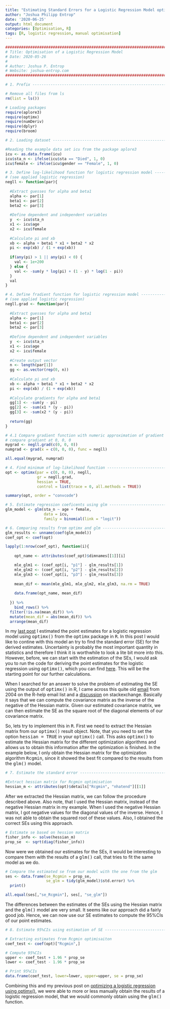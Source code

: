 ```yaml
---
title: "Estimating Standard Errors for a Logistic Regression Model optimised with Optimx in R"
author: "Joshua Philipp Entrop"
date: '2020-06-25'
output: html_document
categories: [Optimisation, R]
tags: [R, logistic regression, manual optimisation]
---
```


```R
###############################################################################
# Title: Optimisation of a Logistic Regression Model
# Date: 2020-05-26
#
# Author: Joshua P. Entrop
# Website: joshua-entrop.com
###############################################################################

# 1. Prefix -------------------------------------------------------------------

# Remove all files from ls
rm(list = ls())

# Loading packages
require(aplore3)
require(optimx)
require(numDeriv)
require(dplyr)
require(broom)

# 2. Loading dataset ----------------------------------------------------------

#Reading the example data set icu from the package aplore3
icu <- as.data.frame(icu)
icu$sta_n <- ifelse(icu$sta == "Died", 1, 0)
icu$female <- ifelse(icu$gender == "Female", 1, 0)

# 3. Define log-likelihood function for logistic regression model -------------
# (see applied logistic regression)
negll <- function(par){
  
  #Extract guesses for alpha and beta1
  alpha <- par[1]
  beta1 <- par[2]
  beta2 <- par[3]
  
  #Define dependent and independent variables
  y  <- icu$sta_n
  x1 <- icu$age
  x2 <- icu$female
  
  #Calculate pi and xb
  xb <- alpha + beta1 * x1 + beta2 * x2
  pi <- exp(xb) / (1 + exp(xb))
  
  if(any(pi) > 1 || any(pi) < 0) {
    val <- 1e+200
  } else {
    val <- -sum(y * log(pi) + (1 - y) * log(1 - pi))
  }
  val
}

# 4. Define fradient function for logistic regression model -------------------
# (see applied logistic regression)
negll.grad <- function(par){
  
  #Extract guesses for alpha and beta1
  alpha <- par[1]
  beta1 <- par[2]
  beta2 <- par[3]
  
  #Define dependent and independent variables
  y  <- icu$sta_n
  x1 <- icu$age
  x2 <- icu$female
  
  #Create output vector
  n <- length(par[1])
  gg <- as.vector(rep(0, n))
  
  #Calculate pi and xb
  xb <- alpha + beta1 * x1 + beta2 * x2
  pi <- exp(xb) / (1 + exp(xb))
  
  #Calculate gradients for alpha and beta1
  gg[1] <- -sum(y - pi)
  gg[2] <- -sum(x1 * (y - pi))
  gg[3] <- -sum(x2 * (y - pi))
  
  return(gg)
}

# 4.1 Compare gradient function with numeric approximation of gradient ========
# compare gradient at 0, 0, 0
mygrad <- negll.grad(c(0, 0, 0))
numgrad <- grad(x = c(0, 0, 0), func = negll)

all.equal(mygrad, numgrad)

# 4. Find minimum of log-likelihood function ----------------------------------
opt <- optimx(par = c(0, 0, 0), negll, 
              gr = negll.grad,
              hessian = TRUE,
              control = list(trace = 0, all.methods = TRUE))

summary(opt, order = "convcode")

# 5. Estimate regression coeficents using glm ---------------------------------
glm_model <- glm(sta_n ~ age + female, 
                 data = icu,
                 family = binomial(link = "logit"))

# 6. Comparing results from optimx and glm ------------------------------------
glm_results <- unname(coef(glm_model))
coef_opt <- coef(opt)

lapply(1:nrow(coef_opt), function(i){
    
    opt_name <- attributes(coef_opt)$dimnames[[1]][i]

    mle_glm1 <- (coef_opt[i, "p1"] - glm_results[1])
    mle_glm2 <- (coef_opt[i, "p2"] - glm_results[2])
    mle_glm3 <- (coef_opt[i, "p3"] - glm_results[3])
    
    mean_dif <- mean(mle_glm1, mle_glm2, mle_glm3, na.rm = TRUE)
    
    data.frame(opt_name, mean_dif)
    
  }) %>% 
    bind_rows() %>% 
  filter(!is.na(mean_dif)) %>% 
  mutate(mean_dif = abs(mean_dif)) %>% 
  arrange(mean_dif)
```

In my <a href="https://www.joshua-entrop.com/post/optim_logit_reg/">last post</a> I estimated the point estimates for a logistic regression model using <TT>optimx()</TT> from the <TT>optimx</TT> package in <TT>R</TT>. In this post I would like to contine with this model an try to find the standard error (SE) for the derived estimates. Uncertainty is probably the most important quantity in statistics and therefore I think it is worthwhile to look a lite bit more into this. However, before, we can start with the estimation of the SEs, I would ask you to run the code for deriving the point estimates for the logistic regression using <TT>optimx()</TT>, which you can find <a href="https://www.joshua-entrop.com/rcode/optim_logit_reg.txt/">here</a>. This will be the starting point for our further calculations.

When I searched for an answer to solve the problem of estimating the SE using the output of <TT>optimx()</TT> in R, I came across this quite old <a href="https://stat.ethz.ch/pipermail/r-help/2004-February/046272.html">email</a> from 2004 on the R-help email list and a <a href="https://stats.stackexchange.com/questions/27033/in-r-given-an-output-from-optim-with-a-hessian-matrix-how-to-calculate-paramet">discussion</a> on stackexchange. Basically it says that we can compute the covariance matrix as the inverse of the negative of the Hessian matrix. Given our estimated covariance matrix, we can then estimate the SE as the square root of the diagonal elements of our covariance matrix.

So, lets try to implement this in <TT>R</TT>. First we need to extract the Hessian matrix from our <TT>optimx()</TT> result object. Note, that you need to set the option <TT>hessian = TRUE</TT> in your <TT>optimx()</TT> call. This asks <TT>optimx()</TT> to estimate the Hessian matrix for the different optimization algorithms and allows us to obtain this information after the optimization is finished. In the example below, I only obtain the Hessian matrix for the optimization algorithm <TT>Rcgmin</TT>, since it showed the best fit compared to the results from the <TT>glm()</TT> model.

```R
# 7. Estimate the standard error ----------------------------------------------

#Extract hessian matrix for Rcgmin optimisation
hessian_m <- attributes(opt)$details["Rcgmin", "nhatend"][[1]]
```

After we extracted the Hessian matrix, we can follow the procedure described above. Also note, that I used the Hessian matrix, instead of the negative Hessian matrix in my example. When I used the negative Hessian matrix, I got negative values for the diagonal values of the inverse. Hence, I was not able to obtain the squared root of these values. Also, I obtained the correct SEs using this approach.

```R
# Estimate se based on hession matrix
fisher_info <- solve(hessian_m)
prop_se  <- sqrt(diag(fisher_info))
```

Now were we obtained our estimates for the SEs, it would be interesting to compare them with the results of a <TT>glm()</TT> call, that tries to fit the same model as we do.

```R
# Compare the estimated se from our model with the one from the glm
ses <- data.frame(se_Rcgmin = prop_se, 
                  se_glm = tidy(glm_model)$std.error) %>%
  print()

all.equal(ses[,"se_Rcgmin"], ses[, "se_glm"])
```

The differences between the estimates of the SEs using the Hessian matrix and the <TT>glm()</TT> model are very small. It seems like our approach did a fairly good job. Hence, we can now use our SE estimates to compute the 95%CIs of our point estimates.

```R
# 8. Estimate 95%CIs using estimation of SE -----------------------------------

# Extracting estimates from Rcgmin optimisaiton
coef_test <- coef(opt)["Rcgmin",]

# Compute 95%CIs
upper <- coef_test + 1.96 * prop_se
lower <- coef_test - 1.96 * prop_se

# Print 95%CIs
data.frame(coef_test, lower=lower, upper=upper, se = prop_se)
```

Combining this and my previous post on <a href="https://www.joshua-entrop.com/post/optim_logit_reg/">optimizing a logistic regression using optimx()</a>, we were able to more or less manually obtain the results of a logistic regression model, that we would commonly obtain using the <TT>glm()</TT> function.
